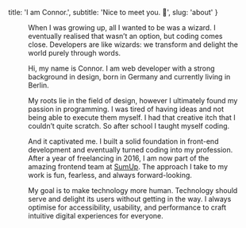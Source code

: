 
  title: 'I am Connor.',
  subtitle: 'Nice to meet you. 👋',
  slug: 'about'
}


<Figure
  image={{
    ...require(`./connor.jpg?resize&sizes[]=400&sizes[]=800&sizes[]=1200&sizes[]=2400`),
    colors: require(`./connor.jpg?lqip-colors`),
    alt: 'Connor flashes a big smile at the camera.'
  }}
  align={Figure.FULL}
/>

When I was growing up, all I wanted to be was a wizard. I eventually realised that wasn’t an option, but coding comes close. Developers are like wizards: we transform and delight the world purely through words.

Hi, my name is Connor. I am web developer with a strong background in design, born in Germany and currently living in Berlin.

My roots lie in the field of design, however I ultimately found my passion in programming. I was tired of having ideas and not being able to execute them myself. I had that creative itch that I couldn’t quite scratch. So after school I taught myself coding.

And it captivated me. I built a solid foundation in front-end development and eventually turned coding into my profession. After a year of freelancing in 2016, I am now part of the amazing frontend team at [SumUp](https://sumup.com). The approach I take to my work is fun, fearless, and always forward-looking.

My goal is to make technology more human. Technology should serve and delight its users without getting in the way. I always optimise for accessibility, usability, and performance to craft intuitive digital experiences for everyone.
